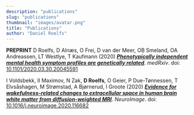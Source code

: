 ```yaml
---
description: "publications"
slug: "publications"
thumbnail: "images/avatar.png"
title: "Publications"
author: "Daniel Roelfs"
---
```


**PREPRINT** D Roelfs, D Alnæs, O Frei, D van der Meer, OB Smeland, OA Andreassen, LT Westlye, T Kaufmann (2020) [***Phenotypically independent mental health symptom profiles are genetically related***](https://doi.org/10.1101/2020.03.30.20045591). _medRxiv_. doi: [10.1101/2020.03.30.20045591](https://doi.org/10.1101/2020.03.30.20045591)

I Voldsbekk, II Maximov, N Zak, **D Roelfs**, O Geier, P Due-Tønnessen, T Elvsåshagen, M Strømstad, A Bjørnerud, I Groote (2020) [***Evidence for wakefulness-related changes to extracellular space in human brain white matter from diffusion-weighted MRI***](https://doi.org/10.1016/j.neuroimage.2020.116682). _NeuroImage_. doi: [10.1016/j.neuroimage.2020.116682](https://doi.org/10.1016/j.neuroimage.2020.116682)
